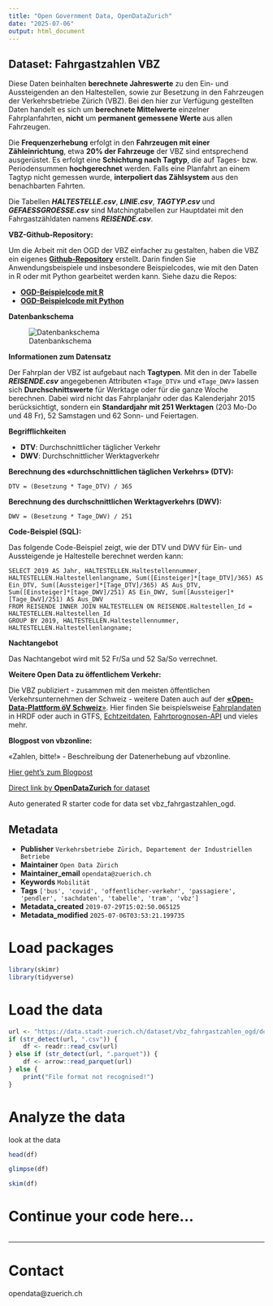 ```yaml
---
title: "Open Government Data, OpenDataZurich"
date: "2025-07-06"
output: html_document
---
```


## Dataset: Fahrgastzahlen VBZ

Diese Daten beinhalten **berechnete Jahreswerte** zu den Ein- und Aussteigenden an den Haltestellen, sowie zur Besetzung in den Fahrzeugen der Verkehrsbetriebe Zürich (VBZ). Bei den hier zur Verfügung gestellten Daten handelt es sich um **berechnete Mittelwerte** einzelner Fahrplanfahrten, **nicht** um **permanent gemessene Werte** aus allen Fahrzeugen. 

Die **Frequenzerhebung** erfolgt in den **Fahrzeugen mit einer Zähleinrichtung**, etwa **20% der Fahrzeuge** der VBZ sind entsprechend ausgerüstet. Es erfolgt eine **Schichtung nach Tagtyp**, die auf Tages- bzw. Periodensummen **hochgerechnet** werden. Falls eine Planfahrt an einem Tagtyp nicht gemessen wurde, **interpoliert das Zählsystem** aus den benachbarten Fahrten.

Die Tabellen ***HALTESTELLE.csv***, ***LINIE.csv***, ***TAGTYP.csv*** und ***GEFAESSGROESSE.csv*** sind Matchingtabellen zur Hauptdatei mit den Fahrgastzähldaten namens ***REISENDE.csv***.



**VBZ-Github-Repository:**

Um die Arbeit mit den OGD der VBZ einfacher zu gestalten, haben die VBZ ein eigenes [**Github-Repository**](https://github.com/VerkehrsbetriebeZuerich ) erstellt.
Darin finden Sie Anwendungsbeispiele und insbesondere Beispielcodes, wie mit den Daten in R oder mit Python gearbeitet werden kann. Siehe dazu die Repos:

- [**OGD-Beispielcode mit R**](https://github.com/VerkehrsbetriebeZuerich/ogd_examples_R)
- [**OGD-Beispielcode mit Python**](https://github.com/VerkehrsbetriebeZuerich/ogd_examples_python)

[]()

**Datenbankschema**

![Datenbankschema](https://statistik.stadt-zuerich.ch/modules/ogd_bspe/pics/vbz/Datenschema_faga21.PNG)


[]()

**Informationen zum Datensatz**

Der Fahrplan der VBZ ist aufgebaut nach **Tagtypen**.
Mit den in der Tabelle ***REISENDE.csv*** angegebenen Attributen «`Tage_DTV`» und «`Tage_DWV`» lassen sich **Durchschnittswerte** für Werktage oder für die ganze Woche berechnen. Dabei wird nicht das Fahrplanjahr oder das Kalenderjahr 2015 berücksichtigt, sondern ein **Standardjahr mit 251 Werktagen** (203 Mo-Do und 48 Fr), 52 Samstagen und 62 Sonn- und Feiertagen.

[]()

**Begrifflichkeiten**


- **DTV**: Durchschnittlicher täglicher Verkehr
- **DWV**: Durchschnittlicher Werktagverkehr



[]()

**Berechnung des «durchschnittlichen täglichen Verkehrs» (DTV):**

`DTV = (Besetzung * Tage_DTV) / 365`

[]()

**Berechnung des durchschnittlichen Werktagverkehrs (DWV):**

`DWV = (Besetzung * Tage_DWV) / 251`


[]()

**Code-Beispiel (SQL):**

Das folgende Code-Beispiel zeigt, wie der DTV und DWV für Ein- und Aussteigende je Haltestelle berechnet werden kann:

    SELECT 2019 AS Jahr, HALTESTELLEN.Haltestellennummer, HALTESTELLEN.Haltestellenlangname, Sum([Einsteiger]*[tage_DTV]/365) AS Ein_DTV, Sum([Aussteiger]*[Tage_DTV]/365) AS Aus_DTV, Sum([Einsteiger]*[tage_DWV]/251) AS Ein_DWV, Sum([Aussteiger]*[Tage_DwV]/251) AS Aus_DWV
    FROM REISENDE INNER JOIN HALTESTELLEN ON REISENDE.Haltestellen_Id = HALTESTELLEN.Haltestellen_Id
    GROUP BY 2019, HALTESTELLEN.Haltestellennummer, HALTESTELLEN.Haltestellenlangname;

[]()

**Nachtangebot**

Das Nachtangebot wird mit 52 Fr/Sa und 52 Sa/So verrechnet.

[]()

**Weitere Open Data zu öffentlichem Verkehr:**

Die VBZ publiziert - zusammen mit den meisten öffentlichen Verkehrsunternehmen der Schweiz - weitere Daten auch auf der [**«Open-Data-Plattform öV Schweiz**»](https://opentransportdata.swiss/de/dataset). 
Hier finden Sie beispielsweise [Fahrplandaten](https://opentransportdata.swiss/search?q=fahrplan) in HRDF oder auch in GTFS, [Echtzeitdaten](https://opentransportdata.swiss/de/dataset/go-realtime), [Fahrtprognosen-API](https://opentransportdata.swiss/de/dataset/fahrtprognose) und vieles mehr.

[]()

**Blogpost von vbzonline:**

«Zahlen, bitte!» - Beschreibung der Datenerhebung auf vbzonline.

[Hier geht's zum Blogpost](https://vbzonline.ch/zahlen-bitte/)

[]()



[Direct link by **OpenDataZurich** for dataset](https://data.stadt-zuerich.ch/dataset/vbz_fahrgastzahlen_ogd)

Auto generated R starter code for data set vbz_fahrgastzahlen_ogd.

## Metadata

- **Publisher** `Verkehrsbetriebe Zürich, Departement der Industriellen Betriebe`
- **Maintainer** `Open Data Zürich`
- **Maintainer_email** `opendata@zuerich.ch`
- **Keywords** `Mobilität`
- **Tags** `['bus', 'covid', 'offentlicher-verkehr', 'passagiere', 'pendler', 'sachdaten', 'tabelle', 'tram', 'vbz']`
- **Metadata_created** `2019-07-29T15:02:50.065125`
- **Metadata_modified** `2025-07-06T03:53:21.199735`


# Load packages

```r
library(skimr)
library(tidyverse)
```

# Load the data

```r
url <- "https://data.stadt-zuerich.ch/dataset/vbz_fahrgastzahlen_ogd/download/GEFAESSGROESSE.parquet"
if (str_detect(url, ".csv")) {
    df <- readr::read_csv(url)
} else if (str_detect(url, ".parquet")) {
    df <- arrow::read_parquet(url)
} else {
    print("File format not recognised!")
}
```

# Analyze the data

look at the data
```r
head(df)
```

```r
glimpse(df)
```

```r
skim(df)
```

# Continue your code here...

```r

```

------------------------------------------------------------------------

# Contact

opendata@zuerich.ch
